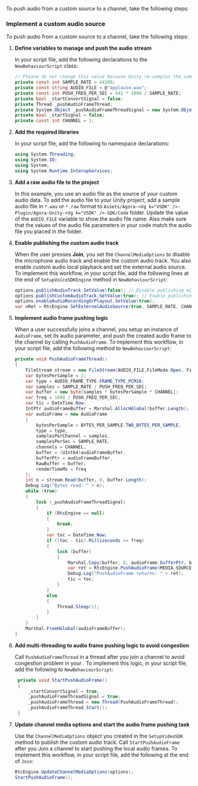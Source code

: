 <PlatformWrapper platform="unity">

To push audio from a custom source to a channel, take the following steps:

### Implement a custom audio source

To push audio from a custom source to a channel, take the following steps:

1. **Define variables to manage and push the audio stream**

    In your script file, add the following declarations to the `NewBehaviourScript` class:

    ```csharp
    // Please do not change this value because Unity re-samples the sample rate to 48000.
    private const int SAMPLE_RATE = 44100;
    private const string AUDIO_FILE = @"applause.wav";
    private const int PUSH_FREQ_PER_SEC = 441 * 1000 / SAMPLE_RATE;
    private bool _startConvertSignal = false;
    private Thread _pushAudioFrameThread;
    private System.Object _pushAudioFrameThreadSignal = new System.Object();
    private bool _startSignal = false;
    private const int CHANNEL = 1;
    ```

1. **Add the required libraries**

   In your script file, add the following to namespace declarations:

   ```csharp
   using System.Threading;
   using System.IO;
   using System;
   using System.Runtime.InteropServices;
   ```

1. **Add a raw audio file to the project**

    In this example, you use an audio file as the source of your custom audio data. To add the audio file to your Unity project, add a sample audio file in `*.wav` or `*.raw` format to `Assets/Agora-<Vg k="VSDK" />-Plugin/Agora-Unity-<Vg k="VSDK" />-SDK/Code` folder. Update the value of the `AUDIO_FILE` variable to show the audio file name. Also make sure that the values of the audio file parameters in your code match the audio file you placed in the folder.

1. **Enable publishing the custom audio track**

    When the user presses **Join**, you set the `ChannelMediaOptions` to disable the microphone audio track and enable the custom audio track. You also enable custom audio local playback and set the external audio source. To implement this workflow, in your script file, add the following lines at the end of `SetupVoiceSDKEngine` method in `NewBehaviourScript`:

    ```csharp
    options.publishAudioTrack.SetValue(false); // Disable publishing microphone audio
    options.publishCustomAudioTrack.SetValue(true); // Enable publishing custom audio
    options.enableAudioRecordingOrPlayout.SetValue(true);
    var nRet = RtcEngine.SetExternalAudioSource(true, SAMPLE_RATE, CHANNEL, 1);
    ```

1. **Implement audio frame pushing logic**

    When a user successfully joins a channel, you setup an instance of `AudioFrame`, set its audio parameter, and push the created audio frame to the channel by calling `PushAudioFrame`. To implement this workflow, in your script file, add the following method to `NewBehaviourScript`:
    ```csharp
    private void PushAudioFrameThread()
    {
        FileStream stream = new FileStream(AUDIO_FILE,FileMode.Open, FileAccess.Read);
        var bytesPerSample = 2;
        var type = AUDIO_FRAME_TYPE.FRAME_TYPE_PCM16;
        var samples = SAMPLE_RATE / PUSH_FREQ_PER_SEC;
        var buffer = new byte[samples * bytesPerSample * CHANNEL];
        var freq = 1000 / PUSH_FREQ_PER_SEC;
        var tic = DateTime.Now;
        IntPtr audioFrameBuffer = Marshal.AllocHGlobal(buffer.Length);
        var audioFrame = new AudioFrame
        {
            bytesPerSample = BYTES_PER_SAMPLE.TWO_BYTES_PER_SAMPLE,
            type = type,
            samplesPerChannel = samples,
            samplesPerSec = SAMPLE_RATE,
            channels = CHANNEL,
            buffer = (UInt64)audioFrameBuffer,
            bufferPtr = audioFrameBuffer,
            RawBuffer = buffer,
            renderTimeMs = freq
        };
        int n = stream.Read(buffer, 0, buffer.Length);
        Debug.Log("Bytes read: " + n);
        while (true)
        {
            lock (_pushAudioFrameThreadSignal)
            {
                if (RtcEngine == null)
                {
                    break;
                }
                var toc = DateTime.Now;
                if ((toc - tic).Milliseconds >= freq)
                {
                    lock (buffer)
                    {
                        Marshal.Copy(buffer, 0, audioFrame.bufferPtr, buffer.Length);
                        var ret = RtcEngine.PushAudioFrame(MEDIA_SOURCE_TYPE.AUDIO_PLAYOUT_SOURCE, audioFrame);
                        Debug.Log("PushAudioFrame returns: " + ret);
                        tic = toc;
                    }
                }
                else
                {
                    Thread.Sleep(1);
                }
            }
        }
        Marshal.FreeHGlobal(audioFrameBuffer);
    }
    ```
1. **Add multi-threading to audio frame pushing logic to avoid congestion**
   
   Call `PushAudioFrameThread` in a thread after you join a channel to avoid congestion problem in your <Vpl k= "CLIENT"/>. To implement this logic, in your script file, add the following to `NewBehaviourScript`: 
   ```csharp   
    private void StartPushAudioFrame()
    {
        _startConvertSignal = true;
        _pushAudioFrameThreadSignal = true;
        _pushAudioFrameThread = new Thread(PushAudioFrameThread);
        _pushAudioFrameThread.Start();
    }
   ```

2. **Update channel media options and start the audio frame pushing task**

   Use the `ChannelMediaOptions` object you created in the `SetupVideoSDK` method to publish the custom audio track.  Call `StartPushAudioFrame` after you Join a channel to start pushing the local audio frames. To implement this workflow, in your script file, add the following at the end of `Join`:

   ```csharp
   RtcEngine.UpdateChannelMediaOptions(options);
   StartPushAudioFrame();
   ```
</PlatformWrapper>